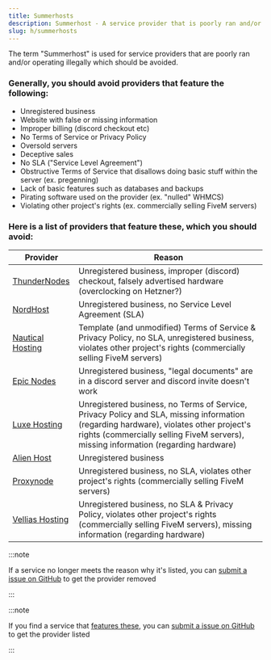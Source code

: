 ```yaml
---
title: Summerhosts
description: Summerhost - A service provider that is poorly ran and/or operating illegally which should be avoided.
slug: h/summerhosts
---
```


The term "Summerhost" is used for service providers that are poorly ran and/or operating illegally which should be avoided.

### Generally, you should avoid providers that feature the following:

<ul class="pl-5 list-disc">
    <li>Unregistered business</li>
    <li>Website with false or missing information</li>
    <li>Improper billing (discord checkout etc)</li>
    <li>No Terms of Service or Privacy Policy</li>
    <li>Oversold servers</li>
    <li>Deceptive sales</li>
    <li>No SLA ("Service Level Agreement")</li>
    <li>Obstructive Terms of Service that disallows doing basic stuff within the server (ex. pregenning)</li>
    <li>Lack of basic features such as databases and backups</li>
    <li>Pirating software used on the provider (ex. "nulled" WHMCS)</li>
    <li>Violating other project's rights (ex. commercially selling FiveM servers)</li>
</ul>

### Here is a list of providers that feature these, which you should avoid:

| Provider     | Reason                                              |
| ------------ | --------------------------------------------------- |
| [ThunderNodes](https://thundernodes.cloud) | Unregistered business, improper (discord) checkout, falsely advertised hardware (overclocking on Hetzner?) |
| [NordHost](https://nordhost.cc) | Unregistered business, no Service Level Agreement (SLA) |
| [Nautical Hosting](https://nauticalhosting.org) | Template (and unmodified) Terms of Service & Privacy Policy, no SLA, unregistered business, violates other project's rights (commercially selling FiveM servers) |
| [Epic Nodes](https://epicnodes.com/) | Unregistered business, "legal documents" are in a discord server and discord invite doesn't work |
| [Luxe Hosting](https://my.luxe-hosting.nl) | Unregistered business, no Terms of Service, Privacy Policy and SLA, missing information (regarding hardware), violates other project's rights (commercially selling FiveM servers), missing information (regarding hardware) |
| [Alien Host](https://alienhost.net) | Unregistered business |
| [Proxynode](https://proxynode.pro) | Unregistered business, no SLA, violates other project's rights (commercially selling FiveM servers) |
| [Vellias Hosting](https://velliashosting.online) | Unregistered business, no SLA & Privacy Policy, violates other project's rights (commercially selling FiveM servers), missing information (regarding hardware) |

:::note 

If a service no longer meets the reason why it's listed, you can [submit a issue on GitHub](https://link.setup.md/summerhost-removal) to get the provider removed 

:::

:::note 

If you find a service that [features these](https://www.setup.md/h/summerhosts#generally-you-should-avoid-providers-that-feature-the-following), you can [submit a issue on GitHub](https://link.setup.md/summerhost-addition) to get the provider listed

:::
